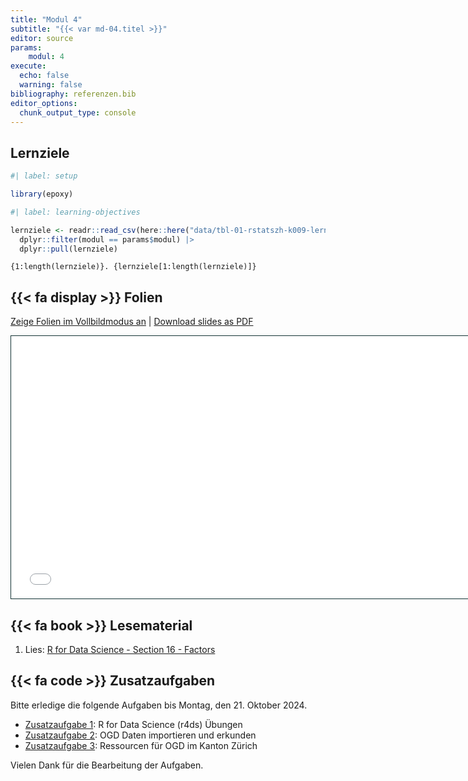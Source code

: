 ```yaml
---
title: "Modul 4"
subtitle: "{{< var md-04.titel >}}"
editor: source
params:
    modul: 4
execute: 
  echo: false
  warning: false
bibliography: referenzen.bib
editor_options: 
  chunk_output_type: console
---
```


## Lernziele

```r
#| label: setup

library(epoxy)
```

```r
#| label: learning-objectives

lernziele <- readr::read_csv(here::here("data/tbl-01-rstatszh-k009-lernziele.csv")) |> 
  dplyr::filter(modul == params$modul) |>
  dplyr::pull(lernziele)

```

```epoxy
{1:length(lernziele)}. {lernziele[1:length(lernziele)]}
```

## {{< fa display >}} Folien

[Zeige Folien im Vollbildmodus an](../folien/md-04-daten-management.html) | [Download slides as PDF](https://github.com/rstatszh-k009/website/raw/main/folien/md-04-daten-management.pdf)

```{=html}
<iframe class="slide-deck" src="../folien/md-04-daten-management.html" height="420" width="747" style="border: 1px solid #123233;"></iframe>
```

## {{< fa book >}} Lesematerial

1. Lies: [R for Data Science - Section 16 - Factors](https://r4ds.hadley.nz/factors)

## {{< fa code >}} Zusatzaufgaben

Bitte erledige die folgende Aufgaben bis Montag, den 21. Oktober 2024. 

-   [Zusatzaufgabe 1](../zusatzaufgaben/md-04/za-04-01-r4ds-uebungen): R for Data Science (r4ds) Übungen
-   [Zusatzaufgabe 2](../zusatzaufgaben/md-04/za-04-02-ogd-erkunden): OGD Daten importieren und erkunden
-   [Zusatzaufgabe 3](../zusatzaufgaben/md-03/za-04-03-ktzh-odg): Ressourcen für OGD im Kanton Zürich 

Vielen Dank für die Bearbeitung der Aufgaben.
